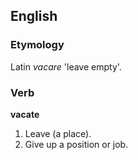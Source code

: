 ==English==
===Etymology===
Latin ''vacare'' 'leave empty'.
===Verb===
'''vacate'''
#Leave (a place).
#Give up a position or job.
